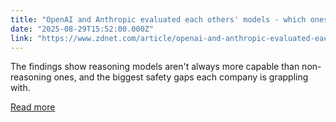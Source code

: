 ```yaml
---
title: "OpenAI and Anthropic evaluated each others' models - which ones came out on top"
date: "2025-08-29T15:52:00.000Z"
link: "https://www.zdnet.com/article/openai-and-anthropic-evaluated-each-others-models-which-ones-came-out-on-top/"
---
```


The findings show reasoning models aren't always more capable than non-reasoning ones, and the biggest safety gaps each company is grappling with.

[Read more](https://www.zdnet.com/article/openai-and-anthropic-evaluated-each-others-models-which-ones-came-out-on-top/)
